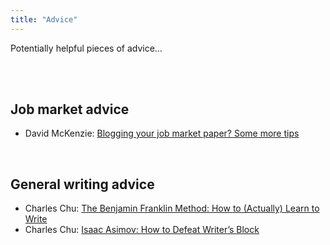 ```yaml
---
title: "Advice"
---
```


Potentially helpful pieces of advice...

<br> <br>

## Job market advice

- David McKenzie: [Blogging your job market paper? Some more tips](http://blogs.worldbank.org/impactevaluations/blogging-your-job-market-paper-some-more-tips)

<br>

## General writing advice

- Charles Chu: [The Benjamin Franklin Method: How to (Actually) Learn to Write](http://marketmeditations.com/benjamin-franklin-learn-to-write/)
- Charles Chu: [Isaac Asimov: How to Defeat Writer's Block](http://marketmeditations.com/isaac-asimov-defeat-writers-block/)
